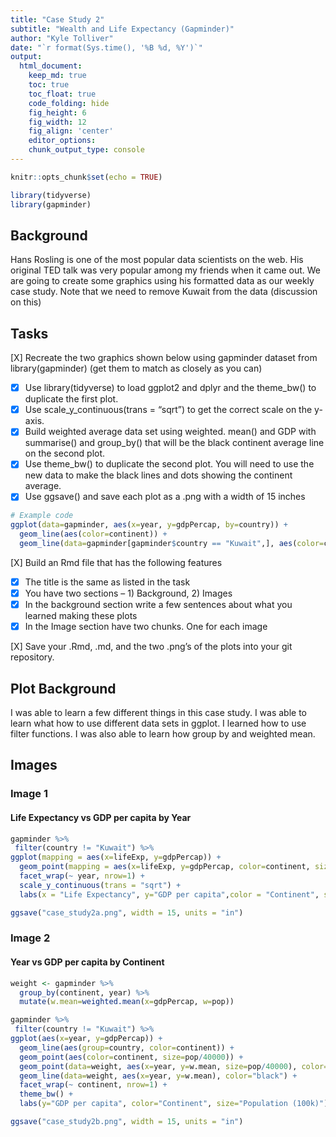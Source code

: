 ```yaml
---  
title: "Case Study 2"  
subtitle: "Wealth and Life Expectancy (Gapminder)"
author: "Kyle Tolliver"  
date: "`r format(Sys.time(), '%B %d, %Y')`"
output:
  html_document:  
    keep_md: true
    toc: true
    toc_float: true
    code_folding: hide
    fig_height: 6
    fig_width: 12
    fig_align: 'center'
    editor_options: 
    chunk_output_type: console
---   
```


```r
knitr::opts_chunk$set(echo = TRUE)
```

```r
library(tidyverse)
library(gapminder)
```

## Background
Hans Rosling is one of the most popular data scientists on the web. His original TED talk was very popular among my friends when it came out. We are going to create some graphics using his formatted data as our weekly case study. Note that we need to remove Kuwait from the data (discussion on this)

## Tasks
[X] Recreate the two graphics shown below using gapminder dataset from library(gapminder) 
    (get them to match as closely as you can)

* [X] Use library(tidyverse) to load ggplot2 and dplyr and the theme_bw() to duplicate the first plot.
* [X] Use scale_y_continuous(trans = "sqrt") to get the correct scale on the y-axis.
* [X] Build weighted average data set using weighted. mean() and GDP with summarise() and group_by() that will be the black continent average line on the second plot.
* [X] Use theme_bw() to duplicate the second plot. You will need to use the new data to make the black lines and dots showing the continent average.
* [X] Use ggsave() and save each plot as a .png with a width of 15 inches

```r
# Example code
ggplot(data=gapminder, aes(x=year, y=gdpPercap, by=country)) + 
  geom_line(aes(color=continent)) +
  geom_line(data=gapminder[gapminder$country == "Kuwait",], aes(color=country), size=2)
```

[X] Build an Rmd file that has the following features

* [X] The title is the same as listed in the task
* [X] You have two sections – 1) Background, 2) Images
* [X] In the background section write a few sentences about what you learned making these plots
* [X] In the Image section have two chunks. One for each image

[X] Save your .Rmd, .md, and the two .png’s of the plots into your git repository.

## Plot Background

I was able to learn a few different things in this case study. I was able to learn what how to use different data sets in ggplot. I learned how to use filter functions. I was also able to learn how group by and weighted mean.

## Images

### Image 1

#### Life Expectancy vs GDP per capita by Year

```r
gapminder %>%
 filter(country != "Kuwait") %>%
ggplot(mapping = aes(x=lifeExp, y=gdpPercap)) + 
  geom_point(mapping = aes(x=lifeExp, y=gdpPercap, color=continent, size=pop/100000)) +
  facet_wrap(~ year, nrow=1) + 
  scale_y_continuous(trans = "sqrt") + 
  labs(x = "Life Expectancy", y="GDP per capita",color = "Continent", size = "Population (100k)")

ggsave("case_study2a.png", width = 15, units = "in")
```

### Image 2

#### Year vs GDP per capita by Continent

```r
weight <- gapminder %>% 
  group_by(continent, year) %>% 
  mutate(w.mean=weighted.mean(x=gdpPercap, w=pop))

gapminder %>%
 filter(country != "Kuwait") %>% 
ggplot(aes(x=year, y=gdpPercap)) + 
  geom_line(aes(group=country, color=continent)) +
  geom_point(aes(color=continent, size=pop/40000)) +
  geom_point(data=weight, aes(x=year, y=w.mean, size=pop/40000), color="black") +
  geom_line(data=weight, aes(x=year, y=w.mean), color="black") +
  facet_wrap(~ continent, nrow=1) +
  theme_bw() +
  labs(y="GDP per capita", color="Continent", size="Population (100k)")

ggsave("case_study2b.png", width = 15, units = "in")
```
